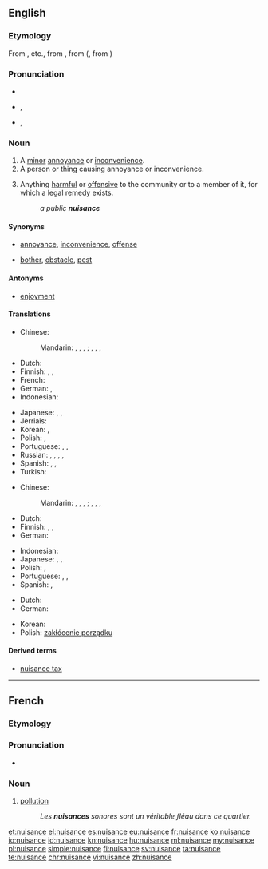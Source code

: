 ==English==

===Etymology===
From {{etyl|xno|en}} {{term|nusaunce|lang=fro}}, {{term|nussance}} etc., from {{etyl|fro|en}} {{term|nuisance|lang=fro}}, from {{term|nuisire||to harm}} (, from {{etyl|la|-}} {{term/t|la|noceō||I harm}})

===Pronunciation===
* {{audio|en-us-nuisance.ogg|Audio (US)}}
* {{a|US}} {{IPA|/ˈnuːsəns/}}, {{X-SAMPA|/"nu:.s@ns/}}
* {{a|UK}} {{IPA|/ˈnjuːsəns/}}, {{X-SAMPA|/"nju:.s@ns/}}

===Noun===
{{wikipedia}}
{{en-noun}}

# A [[minor]] [[annoyance]] or [[inconvenience]].
# A person or thing causing annoyance or inconvenience.
# {{context|legal|lang=en}} Anything [[harmful]] or [[offensive]] to the community or to a member of it, for which a legal remedy exists.
#: ''a public '''nuisance'''''

====Synonyms====
* {{sense|minor annoyance or inconvenience}} [[annoyance]], [[inconvenience]], [[offense]]
* {{sense|person or thing causing annoyance or inconvenience}} [[bother]], [[obstacle]], [[pest]]

====Antonyms====
* {{sense|minor annoyance or inconvenience}} [[enjoyment]]

====Translations====
{{trans-top|minor annoyance or inconvenience}}
* Chinese:
*: Mandarin: {{t|cmn|討厭的事|sc=Hani}}, {{t|cmn|讨厌的事|tr=tǎoyàn de shì|sc=Hani}}, {{t|cmn|麻煩事|sc=Hani}}, {{t|cmn|麻烦事|tr=máfan shì|sc=Hani}} {{qualifier|thing}}; {{t|cmn|討厭的人|sc=Hani}}, {{t|cmn|讨厌的人|tr=tǎoyàn de rén|sc=Hani}}, {{t|cmn|麻煩人|sc=Hani}}, {{t|cmn|麻烦人|tr=máfan rén|sc=Hani}} {{qualifier|person}}
* Dutch: {{t+|nl|overlast|m}}
* Finnish: {{t+|fi|harmi}}, {{t-|fi|kiusa}}, {{t+|fi|riesa}}
* French: {{t+|fr|embêtement|m}}
* German: {{t-|de|Ärgernis|n}}, {{t+|de|Ärger|m}}
* Indonesian: {{t+|id|gangguan}}
{{trans-mid}}
* Japanese: {{t+|ja|迷惑|tr=めいわく, meiwaku|sc=Jpan}}, {{t-|ja|迷惑な物|tr=めいわくなもの, meiwaku na mono|sc=Jpan}} {{qualifier|thing}}, {{t-|ja|迷惑な人|tr=めいわくなひと|sc=Jpan}} {{qualifier|person}}
* Jèrriais: {{tø|roa-jer|emmèrde|f}}
* Korean: {{t+|ko|성가심|tr=seonggasim|sc=Hang}}, {{t-|ko|불쾌함|tr=bulkwaeham|sc=Hang}}
* Polish: {{t-|pl|niedogodność|f}}, {{t-|pl|uciążliwość|f}}
* Portuguese: {{t+|pt|incômodo}}, {{t+|pt|distúrbio}}, {{t+|pt|inconveniente}}
* Russian: {{t+|ru|неприятность|f|tr=neprijátnostʹ|sc=Cyrl}}, {{t+|ru|досада|f|tr=dosáda|sc=Cyrl}}, {{t+|ru|неудобство|n|tr=neudóbstvo|sc=Cyrl}}, {{t+|ru|помеха|f|tr=poméxa|sc=Cyrl}}, {{t+|ru|досада|f|tr=dosáda|sc=Cyrl}}
* Spanish: {{t+|es|molestia|f}}, {{t+|es|engorro|m}}, {{t+|es|incomodidad|f}}
* Turkish: {{t+|tr|sıkıntı}}
{{trans-bottom}}

{{trans-top|person or thing causing annoyance of inconvenience}}
* Chinese:
*: Mandarin: {{t|cmn|討厭的事|sc=Hani}}, {{t|cmn|讨厌的事|tr=tǎoyàn de shì|sc=Hani}}, {{t|cmn|麻煩事|sc=Hani}}, {{t|cmn|麻烦事|tr=máfan shì|sc=Hani}} {{qualifier|thing}}; {{t|cmn|討厭的人|sc=Hani}}, {{t|cmn|讨厌的人|tr=tǎoyàn de rén|sc=Hani}}, {{t|cmn|麻煩人|sc=Hani}}, {{t|cmn|麻烦人|tr=máfan rén|sc=Hani}} {{qualifier|person}}
* Dutch: {{t-|nl|lastpost|m}}
* Finnish: {{t-|fi|kiusankappale}}, {{t+|fi|riesa}}, {{t-|fi|maanvaiva}}
* German: {{t+|de|Quälgeist|m}}
{{trans-mid}}
* Indonesian: {{t-|id|orang rewel}}
* Japanese: {{t-|ja|厄介者|tr=やっかいもの, yakkai-mono}}, {{t-|ja|迷惑な物|tr=めいわくなもの, meiwaku na mono|sc=Jpan}} {{qualifier|thing}}, {{t-|ja|迷惑な人|tr=めいわくなひと|sc=Jpan}} {{qualifier|person}}
* Polish: {{t-|pl|utrapieniec|m}}, {{t-|pl|utrapienie|n}}
* Portuguese: {{t+|pt|inconveniente}}, {{t+|pt|inadequado}}, {{t+|pt|inoportuno}}
* Spanish: {{t-|es|inconveniente|m}}, {{t+|es|estorbo|m}}
{{trans-bottom}}

{{trans-top|law: anything harmful or offensive to the community or to a member of it}}
* Dutch: {{t+|nl|overlast|m}}
* German: {{t+|de|Belästigung|f}}
{{trans-mid}}
* Korean: {{t+|ko|방해|tr=banghae|sc=Hang}}
* Polish: [[zakłócenie porządku]] {{n}}
{{trans-bottom}}

====Derived terms====
* [[nuisance tax]]

----

==French==

===Etymology===
{{etyl|fro|fr}}

===Pronunciation===
* {{IPA|/nɥi.zɑ̃s/|lang=fr}}

===Noun===
{{fr-noun|f}}

# [[pollution]]
#: ''Les '''nuisances''' sonores sont un véritable fléau dans ce quartier.''

[[et:nuisance]]
[[el:nuisance]]
[[es:nuisance]]
[[eu:nuisance]]
[[fr:nuisance]]
[[ko:nuisance]]
[[io:nuisance]]
[[id:nuisance]]
[[kn:nuisance]]
[[hu:nuisance]]
[[ml:nuisance]]
[[my:nuisance]]
[[pl:nuisance]]
[[simple:nuisance]]
[[fi:nuisance]]
[[sv:nuisance]]
[[ta:nuisance]]
[[te:nuisance]]
[[chr:nuisance]]
[[vi:nuisance]]
[[zh:nuisance]]